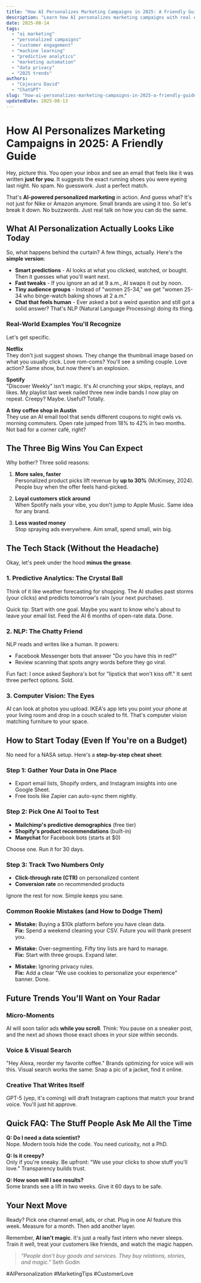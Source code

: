 ```yaml
---
title: "How AI Personalizes Marketing Campaigns in 2025: A Friendly Guide"
description: "Learn how AI personalizes marketing campaigns with real examples, easy steps, and honest advice. Boost engagement without the tech jargon."
date: 2025-08-14
tags:
  - "ai marketing"
  - "personalized campaigns"
  - "customer engagement"
  - "machine learning"
  - "predictive analytics"
  - "marketing automation"
  - "data privacy"
  - "2025 trends"
authors:
  - "Cojocaru David"
  - "ChatGPT"
slug: "how-ai-personalizes-marketing-campaigns-in-2025-a-friendly-guide"
updatedDate: 2025-08-13
---
```


# How AI Personalizes Marketing Campaigns in 2025: A Friendly Guide

Hey, picture this. You open your inbox and see an email that feels like it was written **just for you**. It suggests the exact running shoes you were eyeing last night. No spam. No guesswork. Just a perfect match.

That's **AI-powered personalized marketing** in action. And guess what? It's not just for Nike or Amazon anymore. Small brands are using it too. So let's break it down. No buzzwords. Just real talk on how you can do the same.

## What AI Personalization Actually Looks Like Today

So, what happens behind the curtain? A few things, actually. Here's the **simple version**:

- **Smart predictions** - AI looks at what you clicked, watched, or bought. Then it guesses what you'll want next.
- **Fast tweaks** - If you ignore an ad at 9 a.m., AI swaps it out by noon.
- **Tiny audience groups** - Instead of "women 25-34," we get "women 25-34 who binge-watch baking shows at 2 a.m."
- **Chat that feels human** - Ever asked a bot a weird question and still got a solid answer? That's NLP (Natural Language Processing) doing its thing.

### Real-World Examples You'll Recognize

Let's get specific.

**Netflix**  
They don't just suggest shows. They change the thumbnail image based on what you usually click. Love rom-coms? You'll see a smiling couple. Love action? Same show, but now there's an explosion.

**Spotify**  
"Discover Weekly" isn't magic. It's AI crunching your skips, replays, and likes. My playlist last week nailed three new indie bands I now play on repeat. Creepy? Maybe. Useful? Totally.

**A tiny coffee shop in Austin**  
They use an AI email tool that sends different coupons to night owls vs. morning commuters. Open rate jumped from 18% to 42% in two months. Not bad for a corner café, right?

## The Three Big Wins You Can Expect

Why bother? Three solid reasons:

1. **More sales, faster**  
   Personalized product picks lift revenue by **up to 30%** (McKinsey, 2024). People buy when the offer feels hand-picked.

2. **Loyal customers stick around**  
   When Spotify nails your vibe, you don't jump to Apple Music. Same idea for any brand.

3. **Less wasted money**  
   Stop spraying ads everywhere. Aim small, spend small, win big.

## The Tech Stack (Without the Headache)

Okay, let's peek under the hood **minus the grease**.

### 1. Predictive Analytics: The Crystal Ball

Think of it like weather forecasting for shopping. The AI studies past storms (your clicks) and predicts tomorrow's rain (your next purchase).

Quick tip: Start with one goal. Maybe you want to know who's about to leave your email list. Feed the AI 6 months of open-rate data. Done.

### 2. NLP: The Chatty Friend

NLP reads and writes like a human. It powers:

- Facebook Messenger bots that answer "Do you have this in red?"
- Review scanning that spots angry words before they go viral.

Fun fact: I once asked Sephora's bot for "lipstick that won't kiss off." It sent three perfect options. Sold.

### 3. Computer Vision: The Eyes

AI can look at photos you upload. IKEA's app lets you point your phone at your living room and drop in a couch scaled to fit. That's computer vision matching furniture to your space.

## How to Start Today (Even If You're on a Budget)

No need for a NASA setup. Here's a **step-by-step cheat sheet**:

### Step 1: Gather Your Data in One Place
- Export email lists, Shopify orders, and Instagram insights into one Google Sheet.
- Free tools like Zapier can auto-sync them nightly.

### Step 2: Pick One AI Tool to Test
- **Mailchimp's predictive demographics** (free tier)
- **Shopify's product recommendations** (built-in)
- **Manychat** for Facebook bots (starts at $0)

Choose one. Run it for 30 days.

### Step 3: Track Two Numbers Only
- **Click-through rate (CTR)** on personalized content
- **Conversion rate** on recommended products

Ignore the rest for now. Simple keeps you sane.

### Common Rookie Mistakes (and How to Dodge Them)

- **Mistake:** Buying a $10k platform before you have clean data.  
  **Fix:** Spend a weekend cleaning your CSV. Future you will thank present you.

- **Mistake:** Over-segmenting. Fifty tiny lists are hard to manage.  
  **Fix:** Start with three groups. Expand later.

- **Mistake:** Ignoring privacy rules.  
  **Fix:** Add a clear "We use cookies to personalize your experience" banner. Done.

## Future Trends You'll Want on Your Radar

### Micro-Moments
AI will soon tailor ads **while you scroll**. Think: You pause on a sneaker post, and the next ad shows those exact shoes in your size within seconds.

### Voice & Visual Search
"Hey Alexa, reorder my favorite coffee." Brands optimizing for voice will win this. Visual search works the same: Snap a pic of a jacket, find it online.

### Creative That Writes Itself
GPT-5 (yep, it's coming) will draft Instagram captions that match your brand voice. You'll just hit approve.

## Quick FAQ: The Stuff People Ask Me All the Time

**Q: Do I need a data scientist?**  
Nope. Modern tools hide the code. You need curiosity, not a PhD.

**Q: Is it creepy?**  
Only if you're sneaky. Be upfront: "We use your clicks to show stuff you'll love." Transparency builds trust.

**Q: How soon will I see results?**  
Some brands see a lift in two weeks. Give it 60 days to be safe.

## Your Next Move

Ready? Pick one channel email, ads, or chat. Plug in one AI feature this week. Measure for a month. Then add another layer.

Remember, **AI isn't magic**. It's just a really fast intern who never sleeps. Train it well, treat your customers like friends, and watch the magic happen.

> _"People don't buy goods and services. They buy relations, stories, and magic."_   Seth Godin

#AIPersonalization #MarketingTips #CustomerLove